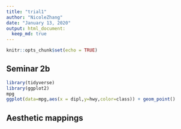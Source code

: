 ```yaml
---
title: "trial1"
author: "NicoleZhang"
date: "January 13, 2020"
output: html_document:
  keep_md: true
---
```


```r
knitr::opts_chunk$set(echo = TRUE)
```

## Seminar 2b

```r
library(tidyverse)
library(ggplot2)
mpg
ggplot(data=mpg,aes(x = dipl,y=hwy,color=class)) + geom_point()
```
## Aesthetic mappings





